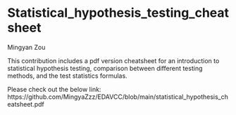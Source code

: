 # Statistical_hypothesis_testing_cheatsheet

Mingyan Zou

This contribution includes a pdf version cheatsheet for an introduction to statistical hypothesis testing, comparison between different testing methods, and the test statistics formulas.

Please check out the below link:
https://github.com/MingyaZzz/EDAVCC/blob/main/statistical_hypothesis_cheatsheet.pdf


